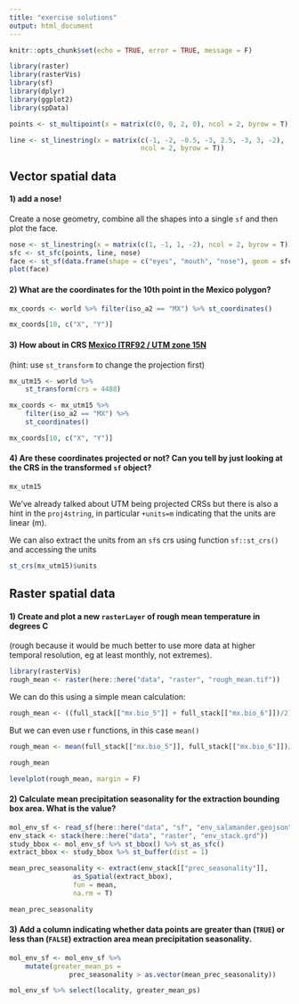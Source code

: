 ```yaml
---
title: "exercise solutions"
output: html_document
---
```

```r
knitr::opts_chunk$set(echo = TRUE, error = TRUE, message = F)
```

```r
library(raster)  
library(rasterVis)
library(sf)
library(dplyr)
library(ggplot2)
library(spData)

points <- st_multipoint(x = matrix(c(0, 0, 2, 0), ncol = 2, byrow = T))

line <- st_linestring(x = matrix(c(-1, -2, -0.5, -3, 2.5, -3, 3, -2), 
                                 ncol = 2, byrow = T))
```



## Vector spatial data

#### 1) add a nose!

Create a nose geometry, combine all the shapes into a single `sf` and then plot the face.

```r
nose <- st_linestring(x = matrix(c(1, -1, 1, -2), ncol = 2, byrow = T))
sfc <- st_sfc(points, line, nose)
face <- st_sf(data.frame(shape = c("eyes", "mouth", "nose"), geom = sfc))
plot(face)
```



#### 2) What are the coordinates for the 10th point in the Mexico polygon?

```r
mx_coords <- world %>% filter(iso_a2 == "MX") %>% st_coordinates() 

mx_coords[10, c("X", "Y")]
```


#### 3) How about in CRS [Mexico ITRF92 / UTM zone 15N](https://epsg.io/4488)

(hint: use `st_transform` to change the projection first)

```r
mx_utm15 <- world %>% 
    st_transform(crs = 4488) 

mx_coords <- mx_utm15 %>%
    filter(iso_a2 == "MX") %>% 
    st_coordinates() 

mx_coords[10, c("X", "Y")]
```

#### 4) Are these coordinates projected or not? Can you tell by just looking at the CRS in the transformed `sf` object?

```r
mx_utm15
```

We've already talked about UTM being projected CRSs but there is also a hint in the `proj4string`, in particular `+units=m` indicating that the units are linear (m). 

We can also extract the units from an `sf`s crs using function `sf::st_crs()` and accessing the units 

```r
st_crs(mx_utm15)$units
```



## Raster spatial data

#### 1) Create and plot a new `rasterLayer` of rough mean temperature in degrees C 

(rough because it would be much better to use more data at higher temporal resolution, eg at least monthly, not extremes).

```r
library(rasterVis)
rough_mean <- raster(here::here("data", "raster", "rough_mean.tif"))
```

We can do this using a simple mean calculation:

```r
rough_mean <- ((full_stack[["mx.bio_5"]] + full_stack[["mx.bio_6"]])/2)/10
```

But we can even use r functions, in this case `mean()`

```r
rough_mean <- mean(full_stack[["mx.bio_5"]], full_stack[["mx.bio_6"]])/10
```

```r
rough_mean
```

```r
levelplot(rough_mean, margin = F)
```




#### 2) Calculate mean precipitation seasonality for the **extraction bounding box area**. What is the value?

```r
mol_env_sf <- read_sf(here::here("data", "sf", "env_salamander.geojson"))
env_stack <- stack(here::here("data", "raster", "env_stack.grd"))
study_bbox <- mol_env_sf %>% st_bbox() %>% st_as_sfc()
extract_bbox <- study_bbox %>% st_buffer(dist = 1)
```


```r
mean_prec_seasonality <- extract(env_stack[["prec_seasonality"]], 
                as_Spatial(extract_bbox),
                fun = mean,
                na.rm = T)

mean_prec_seasonality
```


#### 3) Add a column indicating whether data points are greater than (`TRUE`) or less than (`FALSE`) extraction area mean precipitation seasonality.

```r
mol_env_sf <- mol_env_sf %>% 
    mutate(greater_mean_ps = 
               prec_seasonality > as.vector(mean_prec_seasonality))

mol_env_sf %>% select(locality, greater_mean_ps)
```




